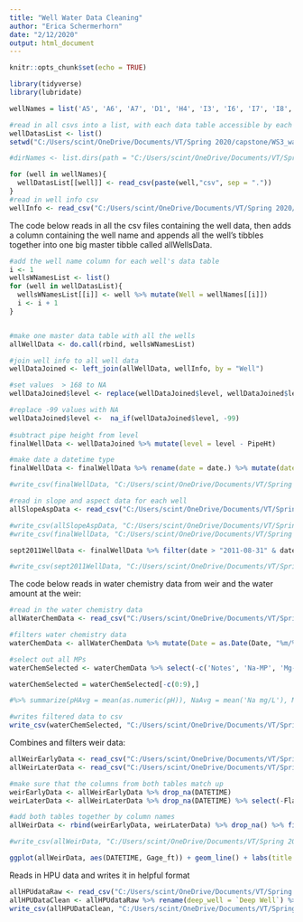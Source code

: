 ```yaml
---
title: "Well Water Data Cleaning"
author: "Erica Schermerhorn"
date: "2/12/2020"
output: html_document
---
```


```r
knitr::opts_chunk$set(echo = TRUE)
```

```r
library(tidyverse)
library(lubridate)

wellNames = list('A5', 'A6', 'A7', 'D1', 'H4', 'I3', 'I6', 'I7', 'I8', 'I9', 'JD01', 'JD02', 'JD03', 'JD04', 'JD05', 'JD06', 'JD07', 'JD08', 'JD10', 'JD11', 'JD12', 'JD13', 'JD14', 'JD15', 'JD16', 'JD17', 'JD18', 'JD19', 'JD20', 'JD21', 'JD22', 'JD23', 'JD24', 'JD25', 'JD26', 'JD27', 'JD28', 'JD29', 'JD30', 'JD31', 'K1', 'K10', 'K11', 'K12', 'K1D', 'K4D', 'K4M', 'K4S', 'K5', 'K6D', 'K6S', 'K7D', 'K7S', 'K8', 'K9', 'N1', 'N2', 'N3', 'N4', 'N5', 'O1', 'O2', 'P1', 'P2', 'Q1', 'Q2', 'T1')

#read in all csvs into a list, with each data table accessible by each well's name
wellDatasList <- list()
setwd("C:/Users/scint/OneDrive/Documents/VT/Spring 2020/capstone/WS3_waterlevel_data/")

#dirNames <- list.dirs(path = "C:/Users/scint/OneDrive/Documents/VT/Spring 2020/capstone/WS3_waterlevel_data/.", full.names = FALSE, recursive = TRUE)

for (well in wellNames){
  wellDatasList[[well]] <- read_csv(paste(well,"csv", sep = "."))
}
#read in well info csv
wellInfo <- read_csv("C:/Users/scint/OneDrive/Documents/VT/Spring 2020/capstone/w3well_locations.txt")

```

The code below reads in all the csv files containing the well data, then adds a column containing the well name and appends all the well's tibbles together into one big master tibble called allWellsData.
```r
#add the well name column for each well's data table
i <- 1
wellsWNamesList <- list()
for (well in wellDatasList){
  wellsWNamesList[[i]] <- well %>% mutate(Well = wellNames[[i]])
  i <- i + 1
}


#make one master data table with all the wells
allWellData <- do.call(rbind, wellsWNamesList)

#join well info to all well data
wellDataJoined <- left_join(allWellData, wellInfo, by = "Well")

#set values  > 168 to NA
wellDataJoined$level <- replace(wellDataJoined$level, wellDataJoined$level > 168, NA)

#replace -99 values with NA
wellDataJoined$level <-  na_if(wellDataJoined$level, -99)
  
#subtract pipe height from level
finalWellData <- wellDataJoined %>% mutate(level = level - PipeHt)

#make date a datetime type
finalWellData <- finalWellData %>% rename(date = date.) %>% mutate(date = ymd_hms(date))

#write_csv(finalWellData, "C:/Users/scint/OneDrive/Documents/VT/Spring 2020/capstone/cleanAllWellData.csv")

#read in slope and aspect data for each well
allSlopeAspData <- read_csv("C:/Users/scint/OneDrive/Documents/VT/Spring 2020/capstone/EI_Capstone_S20/Map_Group/Well_location_data.csv")

#write_csv(allSlopeAspData, "C:/Users/scint/OneDrive/Documents/VT/Spring 2020/capstone/EI_Capstone_S20/Query_Group/slope_aspect_well_data.csv")
#write_csv(finalWellData, "C:/Users/scint/OneDrive/Documents/VT/Spring 2020/capstone/cleanWellData2.csv")

sept2011WellData <- finalWellData %>% filter(date > "2011-08-31" & date < "2011-10-01")

#write_csv(sept2011WellData, "C:/Users/scint/OneDrive/Documents/VT/Spring 2020/capstone/EI_Capstone_S20/Query_Group/sept2011Data.csv")

```


The code below reads in water chemistry data from weir and the water amount at the weir:
```r
#read in the water chemistry data
allWaterChemData <- read_csv("C:/Users/scint/OneDrive/Documents/VT/Spring 2020/capstone/waterChem.csv")

#filters water chemistry data
waterChemData <- allWaterChemData %>% mutate(Date = as.Date(Date, "%m/%d/%Y")) %>% mutate(Date = as.POSIXct(Date))

#select out all MPs
waterChemSelected <- waterChemData %>% select(-c('Notes', 'Na-MP', 'Mg-MP', 'Al-MP', 'Si-MP', 'K-MP', 'Ca-MP', 'Mn-MP', 'Fe-MP', 'P-MP', 'Zn-MP', 'Rb-MP', 'Sr-MP', 'Ba-MP', 'Pb-MP')) %>% mutate(pH = as.numeric(pH)) %>% group_by(Site) %>% group_by(Date)

waterChemSelected = waterChemSelected[-c(0:9),]

#%>% summarize(pHAvg = mean(as.numeric(pH)), NaAvg = mean('Na mg/L'), MgAvg = mean('Mg mg/L'), AlAvg = mean('Al mg/L'), SiAvg = mean('Si mg/L'), KAvg = mean('K mg/L'), CaAvg = mean('Ca mg/L'), MnAvg = mean('Mn mg/L'), FeAvg = mean('Fe mg/L'), FAvg = mean('F mg/L'), ClAvg = mean('Cl mg/L'), NO3Avg = mean('NO3 mg/L'), SO4Avg = mean('SO4 mg/L'), DOCAvg = mean('DOC mg/L'), TDNAvg = mean('TDN mg/L'), NH4Avg = mean('NH4 mg N/L'), AlmAvg = mean('Alm mg/L'), AloAvg = mean('Alo mg/L'))

#writes filtered data to csv
write_csv(waterChemSelected, "C:/Users/scint/OneDrive/Documents/VT/Spring 2020/capstone/EI_Capstone_S20/Query_Group/waterChemData.csv")
```


Combines and filters weir data:
```r
allWeirEarlyData <- read_csv("C:/Users/scint/OneDrive/Documents/VT/Spring 2020/capstone/w3_stmflow_1957-2012.csv")
allWeirLaterData <- read_csv("C:/Users/scint/OneDrive/Documents/VT/Spring 2020/capstone/w3_stmflow_2013-2017_5min.csv")

#make sure that the columns from both tables match up
weirEarlyData <- allWeirEarlyData %>% drop_na(DATETIME)
weirLaterData <- allWeirLaterData %>% drop_na(DATETIME) %>% select(-Flag)

#add both tables together by column names
allWeirData <- rbind(weirEarlyData, weirLaterData) %>% drop_na() %>% filter(WS == 3)

#write_csv(allWeirData, "C:/Users/scint/OneDrive/Documents/VT/Spring 2020/capstone/EI_Capstone_S20/Query_Group/weirDischargeData.csv")

ggplot(allWeirData, aes(DATETIME, Gage_ft)) + geom_line() + labs(title = "Weir Gage Ft over time", x = "Date")
```

Reads in HPU data and writes it in helpful format
```r
allHPUdataRaw <- read_csv("C:/Users/scint/OneDrive/Documents/VT/Spring 2020/capstone/legacy_well_inventory_JP_update.csv")
allHPUDataClean <- allHPUdataRaw %>% rename(deep_well = `Deep Well`) %>% select(c(Well, HPU, deep_well)) %>% na.omit()
write_csv(allHPUDataClean, "C:/Users/scint/OneDrive/Documents/VT/Spring 2020/capstone/EI_Capstone_S20/Query_Group/hpuDataClean.csv")
```


